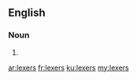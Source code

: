 ==English==

===Noun===
{{head|en|plural}}

# {{plural of|lexer|lang=en|nocat=1}}

[[ar:lexers]]
[[fr:lexers]]
[[ku:lexers]]
[[my:lexers]]
